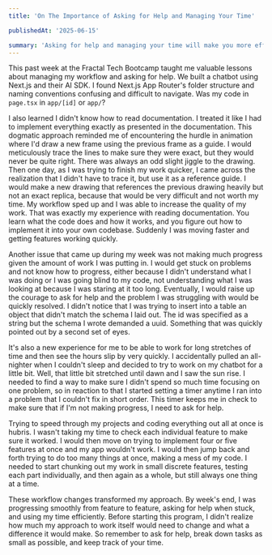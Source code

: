 ```yaml
---
title: 'On The Importance of Asking for Help and Managing Your Time'

publishedAt: '2025-06-15'

summary: 'Asking for help and managing your time will make you more efficient'
---
```


This past week at the Fractal Tech Bootcamp taught me valuable lessons about managing my workflow and asking for help. We built a chatbot using Next.js and their AI SDK. I found Next.js App Router's folder structure and naming conventions confusing and difficult to navigate. Was my code in `page.tsx` in `app/[id]` or `app/`?

I also learned I didn't know how to read documentation. I treated it like I had to implement everything exactly as presented in the documentation. This dogmatic approach reminded me of encountering the hurdle in animation where I'd draw a new frame using the previous frame as a guide. I would meticulously trace the lines to make sure they were exact, but they would never be quite right. There was always an odd slight jiggle to the drawing. Then one day, as I was trying to finish my work quicker, I came across the realization that I didn't have to trace it, but use it as a reference guide. I would make a new drawing that references the previous drawing heavily but not an exact replica, because that would be very difficult and not worth my time. My workflow sped up and I was able to increase the quality of my work. That was exactly my experience with reading documentation. You learn what the code does and how it works, and you figure out how to implement it into your own codebase. Suddenly I was moving faster and getting features working quickly.

Another issue that came up during my week was not making much progress given the amount of work I was putting in. I would get stuck on problems and not know how to progress, either because I didn't understand what I was doing or I was going blind to my code, not understanding what I was looking at because I was staring at it too long. Eventually, I would raise up the courage to ask for help and the problem I was struggling with would be quickly resolved. I didn't notice that I was trying to insert into a table an object that didn't match the schema I laid out. The id was specified as a string but the schema I wrote demanded a uuid. Something that was quickly pointed out by a second set of eyes.

It's also a new experience for me to be able to work for long stretches of time and then see the hours slip by very quickly. I accidentally pulled an all-nighter when I couldn't sleep and decided to try to work on my chatbot for a little bit. Well, that little bit stretched until dawn and I saw the sun rise. I needed to find a way to make sure I didn't spend so much time focusing on one problem, so in reaction to that I started setting a timer anytime I ran into a problem that I couldn't fix in short order. This timer keeps me in check to make sure that if I'm not making progress, I need to ask for help.

Trying to speed through my projects and coding everything out all at once is hubris. I wasn't taking my time to check each individual feature to make sure it worked. I would then move on trying to implement four or five features at once and my app wouldn't work. I would then jump back and forth trying to do too many things at once, making a mess of my code. I needed to start chunking out my work in small discrete features, testing each part individually, and then again as a whole, but still always one thing at a time.

These workflow changes transformed my approach. By week's end, I was progressing smoothly from feature to feature, asking for help when stuck, and using my time efficiently. Before starting this program, I didn't realize how much my approach to work itself would need to change and what a difference it would make. So remember to ask for help, break down tasks as small as possible, and keep track of your time.